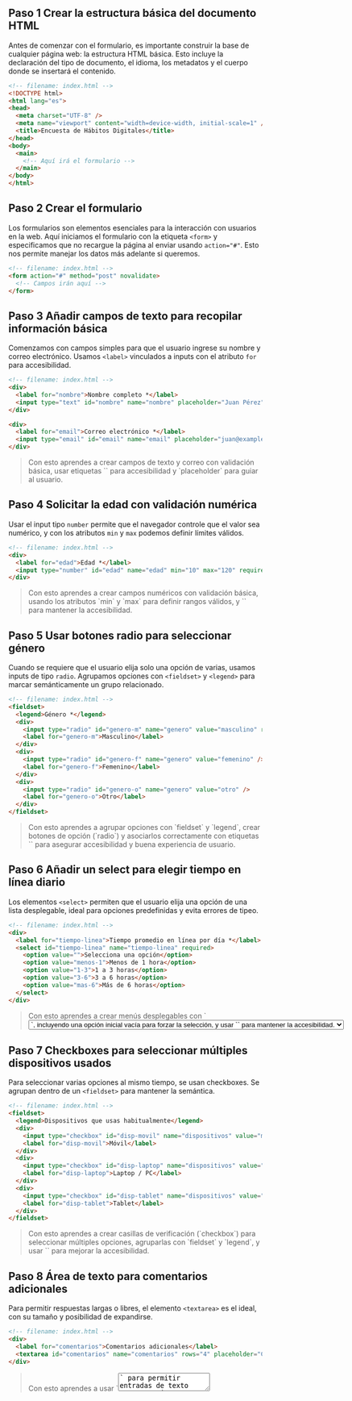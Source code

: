 <FloatingToC/>

## Paso 1 Crear la estructura básica del documento HTML

Antes de comenzar con el formulario, es importante construir la base de cualquier página web: la estructura HTML básica. Esto incluye la declaración del tipo de documento, el idioma, los metadatos y el cuerpo donde se insertará el contenido.

```html
<!-- filename: index.html -->
<!DOCTYPE html>
<html lang="es">
<head>
  <meta charset="UTF-8" />
  <meta name="viewport" content="width=device-width, initial-scale=1" />
  <title>Encuesta de Hábitos Digitales</title>
</head>
<body>
  <main>
    <!-- Aquí irá el formulario -->
  </main>
</body>
</html>
```

## Paso 2 Crear el formulario

Los formularios son elementos esenciales para la interacción con usuarios en la web. Aquí iniciamos el formulario con la etiqueta `<form>` y especificamos que no recargue la página al enviar usando `action="#"`. Esto nos permite manejar los datos más adelante si queremos.

```html
<!-- filename: index.html -->
<form action="#" method="post" novalidate>
  <!-- Campos irán aquí -->
</form>
```

## Paso 3 Añadir campos de texto para recopilar información básica

Comenzamos con campos simples para que el usuario ingrese su nombre y correo electrónico. Usamos `<label>` vinculados a inputs con el atributo `for` para accesibilidad.

```html
<!-- filename: index.html -->
<div>
  <label for="nombre">Nombre completo *</label>
  <input type="text" id="nombre" name="nombre" placeholder="Juan Pérez" required />
</div>

<div>
  <label for="email">Correo electrónico *</label>
  <input type="email" id="email" name="email" placeholder="juan@example.com" required />
</div>
```

<Blockquote type="info">
Con esto aprendes a crear campos de texto y correo con validación básica, usar etiquetas `<label>` para accesibilidad y `placeholder` para guiar al usuario.
</Blockquote>


## Paso 4 Solicitar la edad con validación numérica

Usar el input tipo `number` permite que el navegador controle que el valor sea numérico, y con los atributos `min` y `max` podemos definir límites válidos.

```html
<!-- filename: index.html -->
<div>
  <label for="edad">Edad *</label>
  <input type="number" id="edad" name="edad" min="10" max="120" required />
</div>
```

<Blockquote type="info">
Con esto aprendes a crear campos numéricos con validación básica, usando los atributos `min` y `max` para definir rangos válidos, y `<label>` para mantener la accesibilidad.
</Blockquote>


## Paso 5 Usar botones radio para seleccionar género

Cuando se requiere que el usuario elija solo una opción de varias, usamos inputs de tipo `radio`. Agrupamos opciones con `<fieldset>` y `<legend>` para marcar semánticamente un grupo relacionado.

```html
<!-- filename: index.html -->
<fieldset>
  <legend>Género *</legend>
  <div>
    <input type="radio" id="genero-m" name="genero" value="masculino" required />
    <label for="genero-m">Masculino</label>
  </div>
  <div>
    <input type="radio" id="genero-f" name="genero" value="femenino" />
    <label for="genero-f">Femenino</label>
  </div>
  <div>
    <input type="radio" id="genero-o" name="genero" value="otro" />
    <label for="genero-o">Otro</label>
  </div>
</fieldset>
```

<Blockquote type="info">
Con esto aprendes a agrupar opciones con `fieldset` y `legend`, crear botones de opción (`radio`) y asociarlos correctamente con etiquetas `<label>` para asegurar accesibilidad y buena experiencia de usuario.
</Blockquote>


## Paso 6 Añadir un select para elegir tiempo en línea diario

Los elementos `<select>` permiten que el usuario elija una opción de una lista desplegable, ideal para opciones predefinidas y evita errores de tipeo.

```html
<!-- filename: index.html -->
<div>
  <label for="tiempo-linea">Tiempo promedio en línea por día *</label>
  <select id="tiempo-linea" name="tiempo-linea" required>
    <option value="">Selecciona una opción</option>
    <option value="menos-1">Menos de 1 hora</option>
    <option value="1-3">1 a 3 horas</option>
    <option value="3-6">3 a 6 horas</option>
    <option value="mas-6">Más de 6 horas</option>
  </select>
</div>
```

<Blockquote type="info">
Con esto aprendes a crear menús desplegables con `<select>` y `<option>`, incluyendo una opción inicial vacía para forzar la selección, y usar `<label>` para mantener la accesibilidad.
</Blockquote>


## Paso 7 Checkboxes para seleccionar múltiples dispositivos usados

Para seleccionar varias opciones al mismo tiempo, se usan checkboxes. Se agrupan dentro de un `<fieldset>` para mantener la semántica.

```html
<!-- filename: index.html -->
<fieldset>
  <legend>Dispositivos que usas habitualmente</legend>
  <div>
    <input type="checkbox" id="disp-movil" name="dispositivos" value="movil" />
    <label for="disp-movil">Móvil</label>
  </div>
  <div>
    <input type="checkbox" id="disp-laptop" name="dispositivos" value="laptop" />
    <label for="disp-laptop">Laptop / PC</label>
  </div>
  <div>
    <input type="checkbox" id="disp-tablet" name="dispositivos" value="tablet" />
    <label for="disp-tablet">Tablet</label>
  </div>
</fieldset>
```

<Blockquote type="info">
Con esto aprendes a crear casillas de verificación (`checkbox`) para seleccionar múltiples opciones, agruparlas con `fieldset` y `legend`, y usar `<label>` para mejorar la accesibilidad.
</Blockquote>

## Paso 8 Área de texto para comentarios adicionales

Para permitir respuestas largas o libres, el elemento `<textarea>` es el ideal, con su tamaño y posibilidad de expandirse.

```html
<!-- filename: index.html -->
<div>
  <label for="comentarios">Comentarios adicionales</label>
  <textarea id="comentarios" name="comentarios" rows="4" placeholder="Cuéntanos más..."></textarea>
</div>
```

<Blockquote type="info">
Con esto aprendes a usar `<textarea>` para permitir entradas de texto extensas, junto con `placeholder` para guiar al usuario y `<label>` para mantener la accesibilidad.
</Blockquote>

## Paso 9 Botón para enviar el formulario

Finalmente, un botón para que el usuario pueda enviar la encuesta.

```html
<!-- filename: index.html -->
<div>
  <button type="submit" class="submit-btn">Enviar encuesta</button>
</div>
```

<Blockquote type="info">
Con esto aprendes a usar un botón de tipo `submit` para enviar el formulario de manera adecuada.
</Blockquote>


## Paso 10 Estilizar con CSS básico para mejor presentación

```css
/* filename: estilos.css */
body {
  font-family: Arial, sans-serif;
  background: #f7f9fc;
  margin: 2rem;
  color: #333;
}
main {
  max-width: 600px;
  background: white;
  padding: 1.5rem 2rem;
  border-radius: 8px;
  box-shadow: 0 3px 8px rgba(0,0,0,0.1);
}
h1 {
  text-align: center;
  color: #5b51ed;
}
form > div, fieldset {
  margin-bottom: 1rem;
}
label {
  display: block;
  margin-bottom: 0.25rem;
  font-weight: 600;
}
input[type="text"],
input[type="email"],
input[type="number"],
select,
textarea {
  width: 100%;
  padding: 8px 10px;
  border: 1px solid #ccc;
  border-radius: 4px;
  font-size: 1rem;
  box-sizing: border-box;
}
fieldset {
  border: 1px solid #ddd;
  border-radius: 4px;
  padding: 0.75rem 1rem 1rem;
}
legend {
  font-weight: 700;
  padding: 0 5px;
}
.submit-btn {
  background-color: #5b51ed;
  color: white;
  border: none;
  padding: 12px 18px;
  font-size: 1.1rem;
  font-weight: 700;
  border-radius: 6px;
  cursor: pointer;
  width: 100%;
  transition: background-color 0.3s ease;
}
.submit-btn:hover {
  background-color: #443ae3;
}
```

<Blockquote type="info">
Con esto aprendes a aplicar estilos CSS básicos para mejorar la presentación del formulario, utilizando espaciado, colores y tipografía para una mejor legibilidad y estructura visual.
</Blockquote>